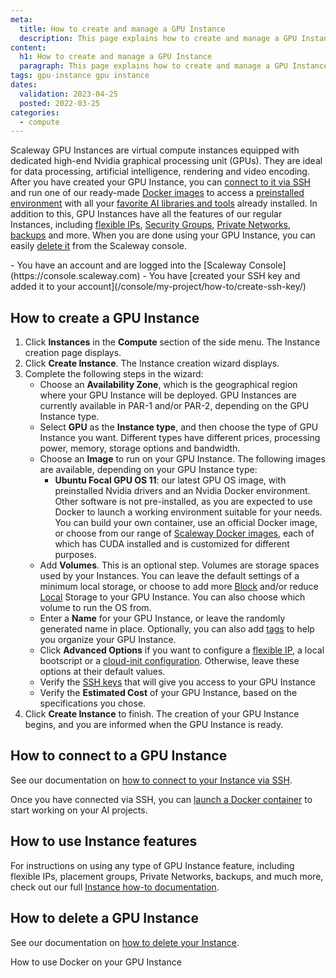 ```yaml
---
meta:
  title: How to create and manage a GPU Instance
  description: This page explains how to create and manage a GPU Instance
content:
  h1: How to create and manage a GPU Instance
  paragraph: This page explains how to create and manage a GPU Instance
tags: gpu-instance gpu instance
dates:
  validation: 2023-04-25
  posted: 2022-03-25
categories:
  - compute
---
```


Scaleway GPU Instances are virtual compute instances equipped with dedicated high-end Nvidia graphical processing unit (GPUs). They are ideal for data processing, artificial intelligence, rendering and video encoding. After you have created your GPU Instance, you can [connect to it via SSH](/compute/instances/how-to/connect-to-instance) and run one of our ready-made [Docker images](/compute/gpu/how-to/use-gpu-with-docker) to access a [preinstalled environment](/compute/gpu/how-to/use-preinstalled-env) with all your [favorite AI libraries and tools](/compute/gpu/reference-content/docker-images/) already installed. In addition to this, GPU Instances have all the features of our regular Instances, including [flexible IPs](/compute/instances/how-to/use-flexips/), [Security Groups](/compute/instances/how-to/use-security-groups/), [Private Networks](/compute/instances/how-to/use-private-networks/), [backups](/compute/instances/how-to/create-a-backup/) and more. When you are done using your GPU Instance, you can easily [delete it](/compute/instances/how-to/delete-instance/) from the Scaleway console.

<Macro id="iam-requirements" />

<Message type="requirement">
  - You have an account and are logged into the [Scaleway Console](https://console.scaleway.com)
  - You have [created your SSH key and added it to your account](/console/my-project/how-to/create-ssh-key/)
</Message>

## How to create a GPU Instance

1. Click **Instances** in the **Compute** section of the side menu. The Instance creation page displays.
2. Click **Create Instance**. The Instance creation wizard displays.
3. Complete the following steps in the wizard: 
    - Choose an **Availability Zone**, which is the geographical region where your GPU Instance will be deployed. GPU Instances are currently available in PAR-1 and/or PAR-2, depending on the GPU Instance type.
    - Select **GPU** as the **Instance type**, and then choose the type of GPU Instance you want. Different types have different prices, processing power, memory, storage options and bandwidth. 
    - Choose an **Image** to run on your GPU Instance. The following images are available, depending on your GPU Instance type:
      - **Ubuntu Focal GPU OS 11**: our latest GPU OS image, with preinstalled Nvidia drivers and an Nvidia Docker environment. Other software is not pre-installed, as you are expected to use Docker to launch a working environment suitable for your needs. You can build your own container, use an official Docker image, or choose from our range of [Scaleway Docker images](/compute/gpu/reference-content/docker-images/), each of which has CUDA installed and is customized for different purposes.
    - Add **Volumes**. This is an optional step. Volumes are storage spaces used by your Instances. You can leave the default settings of a minimum local storage, or choose to add more [Block](/compute/instances/concepts/#block-volumes) and/or reduce [Local](/compute/instances/concepts/#local-volumes) Storage to your GPU Instance. You can also choose which volume to run the OS from.
    - Enter a **Name** for your GPU Instance, or leave the randomly generated name in place. Optionally, you can also add [tags](/compute/instances/concepts/#tags) to help you organize your GPU Instance. 
    - Click **Advanced Options** if you want to configure a [flexible IP](/compute/instances/concepts/#flexible-ip), a local bootscript or a [cloud-init configuration](/compute/instances/concepts/#cloud-init). Otherwise, leave these options at their default values. 
    - Verify the [SSH keys](/console/my-account/concepts/#ssh-key) that will give you access to your GPU Instance 
    - Verify the **Estimated Cost** of your GPU Instance, based on the specifications you chose.
4. Click **Create Instance** to finish. The creation of your GPU Instance begins, and you are informed when the GPU Instance is ready.

## How to connect to a GPU Instance

See our documentation on [how to connect to your Instance via SSH](/compute/instances/how-to/connect-to-instance/).

Once you have connected via SSH, you can [launch a Docker container](/compute/gpu/how-to/use-gpu-with-docker/) to start working on your AI projects.

## How to use Instance features

For instructions on using any type of GPU Instance feature, including flexible IPs, placement groups, Private Networks, backups, and much more, check out our full [Instance how-to documentation](/compute/instances/how-to/).

## How to delete a GPU Instance

See our documentation on [how to delete your Instance](/compute/instances/how-to/delete-instance/).


<Navigation title="See Also">
  <NextButton to="/compute/gpu/how-to/use-gpu-with-docker/">How to use Docker on your GPU Instance</NextButton>
</Navigation>
